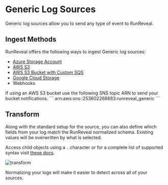 
# Generic Log Sources

Generic log sources allow you to send any type of event to RunReveal.

## Ingest Methods

RunReveal offers the following ways to ingest Generic log sources:

- [Azure Storage Account](/sources/source-types/generic/generic-azure)
- [AWS S3](/sources/source-types/generic/generic-s3)
- [AWS S3 Bucket with Custom SQS](/sources/object-storage/external-s3.mdx)
- [Google Cloud Storage](/sources/object-storage/gcs.mdx)
- Webhooks


<Callout type='info'>
If using an AWS S3 bucket use the following SNS topic ARN to send your bucket notifications.
```
arn:aws:sns:<REGION>:253602268883:runreveal_generic
```
</Callout>

## Transform

Along with the standard setup for the source, you can also define which fields from your log match the RunReveal normalized schema.
Existing values will be overwritten by what is selected.

Access child objects using a `.` character or for a complete list of supported syntax visit [these docs](https://github.com/tidwall/gjson/blob/master/SYNTAX.md).

![transform](/transform.png)

Normalizing your logs will make it easier to detect across all of your sources.

